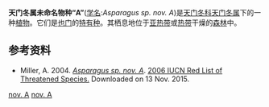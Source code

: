{{Speciesbox
|name = 天门冬属未命名物种“A”
| status = DD
| status_system = IUCN3.1
| genus = Asparagus
| species = sp
| authority = (Miller 17136, E)
|}}
'''天门冬属未命名物种“A”'''([[学名|学名]]:''Asparagus sp. nov. A'')是[[天门冬科|天门冬科]][[天门冬属|天门冬属]]下的一种[[植物|植物]]。它们是[[也门|也门]]的[[特有种|特有种]]。其栖息地位于[[亚热带|亚热带]]或[[热带|热带]]干燥的[[森林|森林]]中。

==参考资料==
* Miller, A. 2004.  [http://www.iucnredlist.org/search/details.php/44902/all ''Asparagus sp. nov. A''].   [http://www.iucnredlist.org 2006 IUCN Red List of Threatened Species. ]{{Wayback|url=http://www.iucnredlist.org/ |date=20180124171625 }}  Downloaded on 13 Nov. 2015.
{{Taxonbar|from=Q4807704}}

[[Category:未命名植物|nov. A]]
[[Category:天门冬属|nov. A]]


{{植物小作品}}